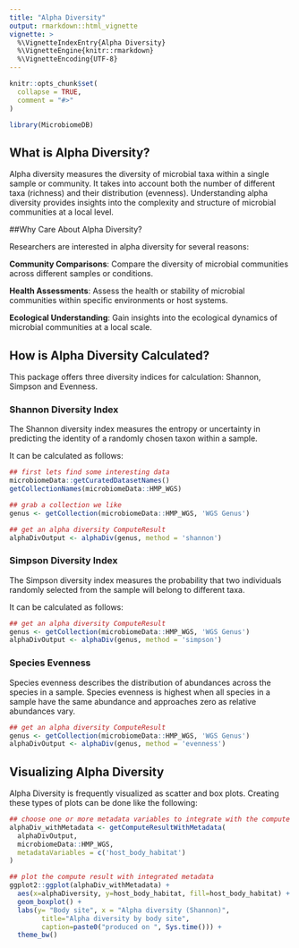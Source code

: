 ```yaml
---
title: "Alpha Diversity"
output: rmarkdown::html_vignette
vignette: >
  %\VignetteIndexEntry{Alpha Diversity}
  %\VignetteEngine{knitr::rmarkdown}
  %\VignetteEncoding{UTF-8}
---
```


```r
knitr::opts_chunk$set(
  collapse = TRUE,
  comment = "#>"
)
```

```r
library(MicrobiomeDB)
```

## What is Alpha Diversity?

Alpha diversity measures the diversity of microbial taxa within a single sample or community. It takes into account both the number of different taxa (richness) and their distribution (evenness). Understanding alpha diversity provides insights into the complexity and structure of microbial communities at a local level.

##Why Care About Alpha Diversity?

Researchers are interested in alpha diversity for several reasons:

**Community Comparisons**: Compare the diversity of microbial communities across different samples or conditions.

**Health Assessments**: Assess the health or stability of microbial communities within specific environments or host systems.

**Ecological Understanding**: Gain insights into the ecological dynamics of microbial communities at a local scale.

## How is Alpha Diversity Calculated?

This package offers three diversity indices for calculation: Shannon, Simpson and Evenness.

### Shannon Diversity Index

The Shannon diversity index measures the entropy or uncertainty in predicting the identity of a randomly chosen taxon within a sample.

It can be calculated as follows:

```r
## first lets find some interesting data
microbiomeData::getCuratedDatasetNames()
getCollectionNames(microbiomeData::HMP_WGS)

## grab a collection we like
genus <- getCollection(microbiomeData::HMP_WGS, 'WGS Genus')

## get an alpha diversity ComputeResult
alphaDivOutput <- alphaDiv(genus, method = 'shannon')
```

### Simpson Diversity Index

The Simpson diversity index measures the probability that two individuals randomly selected from the sample will belong to different taxa.

It can be calculated as follows:

```r
## get an alpha diversity ComputeResult
genus <- getCollection(microbiomeData::HMP_WGS, 'WGS Genus')
alphaDivOutput <- alphaDiv(genus, method = 'simpson')
```

### Species Evenness

Species evenness describes the distribution of abundances across the species in a sample.
Species evenness is highest when all species in a sample have the same abundance and approaches zero as relative abundances vary.

```r
## get an alpha diversity ComputeResult
genus <- getCollection(microbiomeData::HMP_WGS, 'WGS Genus')
alphaDivOutput <- alphaDiv(genus, method = 'evenness')
```

## Visualizing Alpha Diversity

Alpha Diversity is frequently visualized as scatter and box plots. Creating these types of plots can be done like the following:

```r
## choose one or more metadata variables to integrate with the compute result
alphaDiv_withMetadata <- getComputeResultWithMetadata(
  alphaDivOutput,
  microbiomeData::HMP_WGS,
  metadataVariables = c('host_body_habitat')
)

## plot the compute result with integrated metadata
ggplot2::ggplot(alphaDiv_withMetadata) +
  aes(x=alphaDiversity, y=host_body_habitat, fill=host_body_habitat) +
  geom_boxplot() +
  labs(y= "Body site", x = "Alpha diversity (Shannon)",
        title="Alpha diversity by body site",
        caption=paste0("produced on ", Sys.time())) +
  theme_bw()
```
